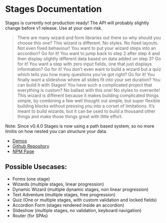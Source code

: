 
# Stages Documentation

<Callout emoji="⚠️">
  Stages is currently not production ready! The API will probably slightly change before v1 release. Use at your own risk.
</Callout>

> There are many wizard and form libraries out there so why should you choose this one? This wizard is different. 
No styles. No fixed layouts. Not even fixed behaviour! You want to put your wizard steps into an accordion? Go 
for it! You want to jump back to step 2 after step 4 and then display slightly different data based on data added 
on step 3? Go for it! You want a step with zero input fields, one that just displays information? Go for it! You don’t 
even want to build a wizard but a quiz which tells you how many questions you’ve got right? Go for it! You finally want a 
slideshow where all slides fit into your set duration? You can build it with Stages! You have such a complicated project 
that everything is custom? No ballast with this one! No styles to overwrite! This wizard is different because it makes 
building complicated things simple, by combining a few well thought out simple, but super flexible building blocks without 
pressing you into a corset of limitations. It’s meant to build wizards, but it can be used to build a thousand other things 
and make those things great with little effort.

Note: Since v0.4.0 Stages is now using a path based system, so no more limitis on how nested you can structure your data.

- [Demos](https://stages-demo.vercel.app/)
- [Github Repository](https://github.com/unic/stages)
- [NPM Page](https://www.npmjs.com/package/react-stages)

## Possible Usecases:

- Forms (one stage)
- Wizards (multiple stages, linear progression)
- Dynamic Wizard (multiple dynamic stages, non linear progression)
- Text Adventure (multiple stages, free progression)
- Quiz (One or multiple stages, with custom validation and locked fields)
- Accordion Form (stages rendered inside an accordion)
- Slideshow (multiple stages, no validation, keyboard navigation)
- Router (for SPAs)